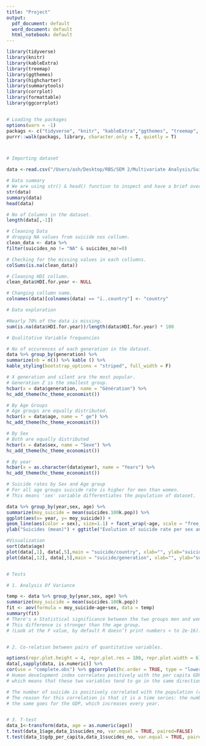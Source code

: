 ```yaml
---
title: "Project"
output:
  pdf_document: default
  word_document: default
  html_notebook: default
---
```




```r
library(tidyverse) 
library(knitr) 
library(kableExtra) 
library(treemap) 
library(ggthemes) 
library(highcharter)
library(summarytools)
library(corrplot)
library(formattable)
library(ggcorrplot)


# Loading the packages
options(warn = -1)
packags <- c("tidyverse", "knitr", "kableExtra","ggthemes", "treemap", "highcharter", "summarytools", "ggcorrplot", "knitr","formattable")
purrr::walk(packags, library, character.only = T, quietly = T)



# Importing dataset

data <-read.csv("/Users/ash/Desktop/RBS/SEM 2/Multivariate Analysis/Suicide Rate Analysis.csv") 

# Data summary
# We are using str() & head() function to inspect and have a brief overwiew of the dataset.
str(data)
summary(data)
head(data)

# No of Columns in the dataset. 
length(data[,-1])

# Cleaning Data
# droppig NA values from suicide nos collumn.
clean_data <- data %>% 
filter(suicides_no != "NA" & suicides_no!=0) 

# Checking for the missing values in each collumns. 
colSums(is.na(clean_data))

# Cleaning HDI collumn. 
clean_data$HDI.for.year <- NULL

# Changing collumn name. 
colnames(data)[colnames(data) == "ï..country"] <- "country"

# Data exploration

#Nearly 70% of the data is missing. 
sum(is.na(data$HDI.for.year))/length(data$HDI.for.year) * 100

# Qualitative Variable frequencies 

# No of occurences of each generation in the dataset.
data %>% group_by(generation) %>% 
summarize(nb = n()) %>% kable () %>%
kable_styling(bootstrap_options = "striped", full_width = F)

# X generation and silent are the most popular.
# Generation Z is the smallest group.
hcbar(x = data$generation, name = "Génération") %>% 
hc_add_theme(hc_theme_economist())

# By Age Groups 
# Age groups are equally distributed.
hcbar(x = data$age, name = " ge") %>% 
hc_add_theme(hc_theme_economist())

# By Sex
# Both are equally distributed
hcbar(x = data$sex, name = "Sexe") %>% 
hc_add_theme(hc_theme_economist())

# By year
hcbar(x = as.character(data$year), name = "Years") %>% 
hc_add_theme(hc_theme_economist())

# Suicide rates by Sex and Age group
# For all age groups suicide rate is higher for men than women.
# This means 'sex' variable differentiates the population of dataset. 

data %>% group_by(year,sex, age) %>% 
summarize(moy_suicide = mean(suicides.100k.pop)) %>% 
ggplot(aes(x= year, y= moy_suicide)) + 
geom_line(aes(color = sex), size=1.1) + facet_wrap(~age, scale = "free_y") + 
ylab("Suicides (mean)") + ggtitle("Evolution of suicide rate per sex and age categories")

#Visualization
sort(data$age)
plot(data[,1], data[,5],main = "suicide/country", xlab="", ylab="suicide-no")
plot(data[,12], data[,5],main = "suicide/generation", xlab="", ylab="suicide-no")


# Tests

# 1. Analysis Of Variance

temp <- data %>% group_by(year,sex, age) %>% 
summarize(moy_suicide = mean(suicides.100k.pop))
fit <- aov(formula = moy_suicide~age+sex, data = temp)
summary(fit)
# There's a Statistical significance between the two groups men and women. 
# This difference is stronger than the age group.
# (Look at the F value, by default R doesn’t print numbers < to 2e-16).


# 2. Co-relation between pairs of quantitative variables. 

options(repr.plot.height = 4, repr.plot.res = 180, repr.plot.width = 6)
data[,sapply(data, is.numeric)] %>% 
cor(use = "complete.obs") %>% ggcorrplot(hc.order = TRUE, type = "lower", lab = TRUE)
# Human development index correlates positively with the per capita GDP (0.77), 
# which means that these two variables tend to go in the same direction.

# The number of suicide is positively correlated with the population (country).
# The reason for this correlation is that it is a time series: the number of suicide increases with the growth of the population which itself increases with time, 
# the same goes for the GDP, which increases every year.


# 3. T-test
data_1<-transform(data, age = as.numeric(age))
t.test(data_1$age,data_1$sucides_no, var.equal = TRUE, paired=FALSE)
t.test(data_1$gdp_per_capita,data_1$sucides_no, var.equal = TRUE, paired=FALSE)




```



